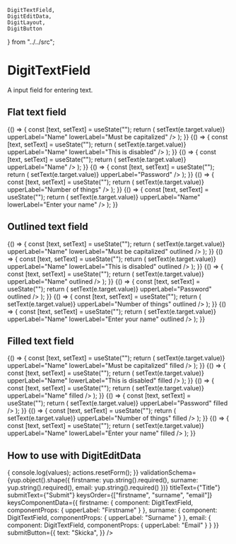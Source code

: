     DigitTextField,
    DigitEditData,
    DigitLayout,
    DigitButton
} from "../../src";

# DigitTextField

A input field for entering text.

<Meta title="Elements|DigitTextField" component={DigitTextField} />

## Flat text field

<Preview>
    <Story name="Flat text field">
        {() => {
            const [text, setText] = useState("");
            return (
                <DigitTextField
                    value={text}
                    onChange={e => setText(e.target.value)}
                    upperLabel="Name"
                    lowerLabel="Must be capitalized"
                />
            );
        }}
    </Story>
    <Story name="Disabled flat text field">
        {() => {
            const [text, setText] = useState("");
            return (
                <DigitTextField
                    disabled
                    value={text}
                    onChange={e => setText(e.target.value)}
                    upperLabel="Name"
                    lowerLabel="This is disabled"
                />
            );
        }}
    </Story>
    <Story name="Max length flat text field">
        {() => {
            const [text, setText] = useState("");
            return (
                <DigitTextField
                    maxLength={30}
                    value={text}
                    onChange={e => setText(e.target.value)}
                    upperLabel="Name"
                />
            );
        }}
    </Story>
</Preview>

<Preview>
    <Story name="Password flat text field">
        {() => {
            const [text, setText] = useState("");
            return (
                <DigitTextField
                    password
                    value={text}
                    onChange={e => setText(e.target.value)}
                    upperLabel="Password"
                />
            );
        }}
    </Story>
    <Story name="Numbers only flat text field">
        {() => {
            const [text, setText] = useState("");
            return (
                <DigitTextField
                    numbersOnly
                    value={text}
                    onChange={e => setText(e.target.value)}
                    upperLabel="Number of things"
                />
            );
        }}
    </Story>
    <Story name="Error flat text field">
        {() => {
            const [text, setText] = useState("");
            return (
                <DigitTextField
                    error
                    errorMessage="Oh no"
                    value={text}
                    onChange={e => setText(e.target.value)}
                    upperLabel="Name"
                    lowerLabel="Enter your name"
                />
            );
        }}
    </Story>
</Preview>

## Outlined text field

<Preview>
    <Story name="Outlined text field">
        {() => {
            const [text, setText] = useState("");
            return (
                <DigitTextField
                    value={text}
                    onChange={e => setText(e.target.value)}
                    upperLabel="Name"
                    lowerLabel="Must be capitalized"
                    outlined
                />
            );
        }}
    </Story>
    <Story name="Disabled outlined text field">
        {() => {
            const [text, setText] = useState("");
            return (
                <DigitTextField
                    disabled
                    value={text}
                    onChange={e => setText(e.target.value)}
                    upperLabel="Name"
                    lowerLabel="This is disabled"
                    outlined
                />
            );
        }}
    </Story>
    <Story name="Max length outlined text field">
        {() => {
            const [text, setText] = useState("");
            return (
                <DigitTextField
                    maxLength={30}
                    value={text}
                    onChange={e => setText(e.target.value)}
                    upperLabel="Name"
                    outlined
                />
            );
        }}
    </Story>
</Preview>

<Preview>
    <Story name="Password outlined text field">
        {() => {
            const [text, setText] = useState("");
            return (
                <DigitTextField
                    password
                    value={text}
                    onChange={e => setText(e.target.value)}
                    upperLabel="Password"
                    outlined
                />
            );
        }}
    </Story>
    <Story name="Numbers outlined text field">
        {() => {
            const [text, setText] = useState("");
            return (
                <DigitTextField
                    numbersOnly
                    value={text}
                    onChange={e => setText(e.target.value)}
                    upperLabel="Number of things"
                    outlined
                />
            );
        }}
    </Story>
    <Story name="Error outlined text field">
        {() => {
            const [text, setText] = useState("");
            return (
                <DigitTextField
                    error
                    errorMessage="Oh no"
                    value={text}
                    onChange={e => setText(e.target.value)}
                    upperLabel="Name"
                    lowerLabel="Enter your name"
                    outlined
                />
            );
        }}
    </Story>
</Preview>

## Filled text field

<Preview>
    <Story name="Filled text field">
        {() => {
            const [text, setText] = useState("");
            return (
                <DigitTextField
                    value={text}
                    onChange={e => setText(e.target.value)}
                    upperLabel="Name"
                    lowerLabel="Must be capitalized"
                    filled
                />
            );
        }}
    </Story>
    <Story name="Disabled filled text field">
        {() => {
            const [text, setText] = useState("");
            return (
                <DigitTextField
                    disabled
                    value={text}
                    onChange={e => setText(e.target.value)}
                    upperLabel="Name"
                    lowerLabel="This is disabled"
                    filled
                />
            );
        }}
    </Story>
    <Story name="Max length filled text field">
        {() => {
            const [text, setText] = useState("");
            return (
                <DigitTextField
                    maxLength={30}
                    value={text}
                    onChange={e => setText(e.target.value)}
                    upperLabel="Name"
                    filled
                />
            );
        }}
    </Story>
</Preview>

<Preview>
    <Story name="Password filled text field">
        {() => {
            const [text, setText] = useState("");
            return (
                <DigitTextField
                    password
                    value={text}
                    onChange={e => setText(e.target.value)}
                    upperLabel="Password"
                    filled
                />
            );
        }}
    </Story>
    <Story name="Numbers filled text field">
        {() => {
            const [text, setText] = useState("");
            return (
                <DigitTextField
                    numbersOnly
                    value={text}
                    onChange={e => setText(e.target.value)}
                    upperLabel="Number of things"
                    filled
                />
            );
        }}
    </Story>
    <Story name="Error filled text field">
        {() => {
            const [text, setText] = useState("");
            return (
                <DigitTextField
                    error
                    errorMessage="Oh no"
                    value={text}
                    onChange={e => setText(e.target.value)}
                    upperLabel="Name"
                    lowerLabel="Enter your name"
                    filled
                />
            );
        }}
    </Story>
</Preview>

## How to use with DigitEditData

<Preview>
    <Story name="Text field with EditData">
        <DigitEditData
            hasButtons
            initialValues={{
                firstname: "",
                surname: "",
                email: ""
            }}
            onSubmit={(values, actions) => {
                console.log(values);
                actions.resetForm();
            }}
            validationSchema={yup.object().shape({
                firstname: yup.string().required(),
                surname: yup.string().required(),
                email: yup.string().required()
            })}
            titleText={"Title"}
            submitText={"Submit"}
            keysOrder={["firstname", "surname", "email"]}
            keysComponentData={{
                firstname: {
                    component: DigitTextField,
                    componentProps: {
                        upperLabel: "Firstname"
                    }
                },
                surname: {
                    component: DigitTextField,
                    componentProps: {
                        upperLabel: "Surname"
                    }
                },
                email: {
                    component: DigitTextField,
                    componentProps: {
                        upperLabel: "Email"
                    }
                }
            }}
            submitButton={{    
                text: "Skicka",
            }}
        />
    </Story>
</Preview>

<Props of={DigitTextField} />
